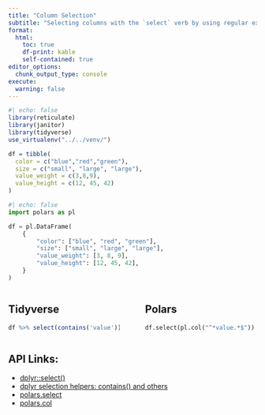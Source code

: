 ```yaml
---
title: "Column Selection"
subtitle: "Selecting columns with the `select` verb by using regular expressions."
format: 
  html:
    toc: true
    df-print: kable
    self-contained: true
editor_options: 
  chunk_output_type: console
execute: 
  warning: false
---
```


```r
#| echo: false
library(reticulate)
library(janitor)
library(tidyverse)
use_virtualenv("../../venv/")

df = tibble(
  color = c("blue","red","green"),
  size = c("small", "large", "large"),
  value_weight = c(3,8,9),
  value_height = c(12, 45, 42)
)
```

```python
#| echo: false
import polars as pl

df = pl.DataFrame(
    {
        "color": ["blue", "red", "green"],
        "size": ["small", "large", "large"],
        "value_weight": [3, 8, 9],
        "value_height": [12, 45, 42],
    }
)
```

::: column-screen-inset-right
::: columns
::: {.column width="49%"}
::: callout-note
## Tidyverse

```r
df %>% select(contains('value'))
```
:::
:::

::: {.column width="2%"}
:::

::: {.column width="49%"}
::: callout-tip
## Polars

```python
df.select(pl.col("^*value.*$"))
```
:::
:::
:::
:::

::: {.callout-caution collapse="true"}
## API Links:

-   [dplyr::select()](https://dplyr.tidyverse.org/reference/select.html)
-   [dplyr selection helpers: contains() and others](https://tidyselect.r-lib.org/reference/starts_with.html)
-   [polars.select](https://pola-rs.github.io/polars/py-polars/html/reference/dataframe/api/polars.DataFrame.select.html)
-   [polars.col](https://pola-rs.github.io/polars/py-polars/html/reference/expressions/api/polars.col.html#polars-col)
:::
